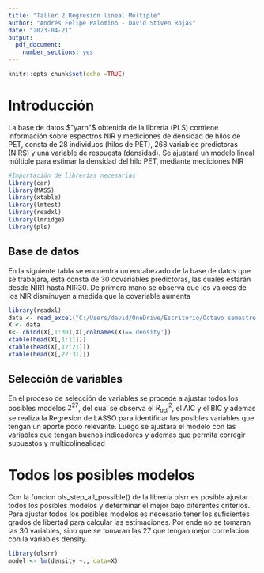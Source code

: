 ```yaml
---
title: "Taller 2 Regresión lineal Multiple"
author: "Andrés Felipe Palomino - David Stiven Rojas"
date: "2023-04-21"
output: 
  pdf_document: 
    number_sections: yes
---
```


```r
knitr::opts_chunk$set(echo =TRUE)
```

# Introducción
La base de datos $"yarn"$ obtenida de la librería (PLS) contiene información sobre espectros NIR y mediciones de densidad de hilos de PET, consta de 28 individuos (hilos de PET), 268 variables predictoras (NIRS) y una variable de respuesta (densidad). Se ajustará un modelo lineal múltiple para estimar la densidad del hilo PET, mediante mediciones NIR


```r
#Importación de librerías necesarias
library(car)
library(MASS)
library(xtable)
library(lmtest)
library(readxl)
library(lmridge)
library(pls)

```



## Base de datos

En la siguiente tabla se encuentra un encabezado de la base de datos que se trabajara, esta consta de 30 covariables predictoras, las cuales estarán desde NIR1 hasta NIR30. De primera mano se observa que los valores de los NIR disminuyen a medida que la covariable aumenta


```r
library(readxl)
data <- read_excel("C:/Users/david/OneDrive/Escritorio/Octavo semestre github/OctavoSemestre/Estadística Aplicada II/Base de datos/data.xlsx")
X <- data
X<- cbind(X[,1:30],X[,colnames(X)=='density'])
xtable(head(X[,1:11]))
xtable(head(X[,12:21]))
xtable(head(X[,22:31]))


```

## Selección de variables

En el proceso de selección de variables se procede a ajustar todos los posibles modelos $2^{27}$, del cual se observa el $R^2_{adj}$, el AIC y el BIC y ademas se realiza la Regresion de LASSO para identificar las posibles variables que tengan un aporte poco relevante. Luego se ajustara el modelo con las variables que tengan buenos indicadores y ademas que permita corregir supuestos y multicolinealidad

# Todos los posibles modelos

Con la funcion ols_step_all_possible() de la librería olsrr es posible ajustar todos los posibles modelos y determinar el mejor bajo diferentes criterios. Para ajustar todos los posibles modelos es necesario tener los suficientes grados de libertad para calcular las estimaciones. Por ende no se tomaran las 30 variables, sino que se tomaran las 27 que tengan mejor correlación con la variables density. 



```r
library(olsrr)
model <- lm(density ~., data=X)





```



